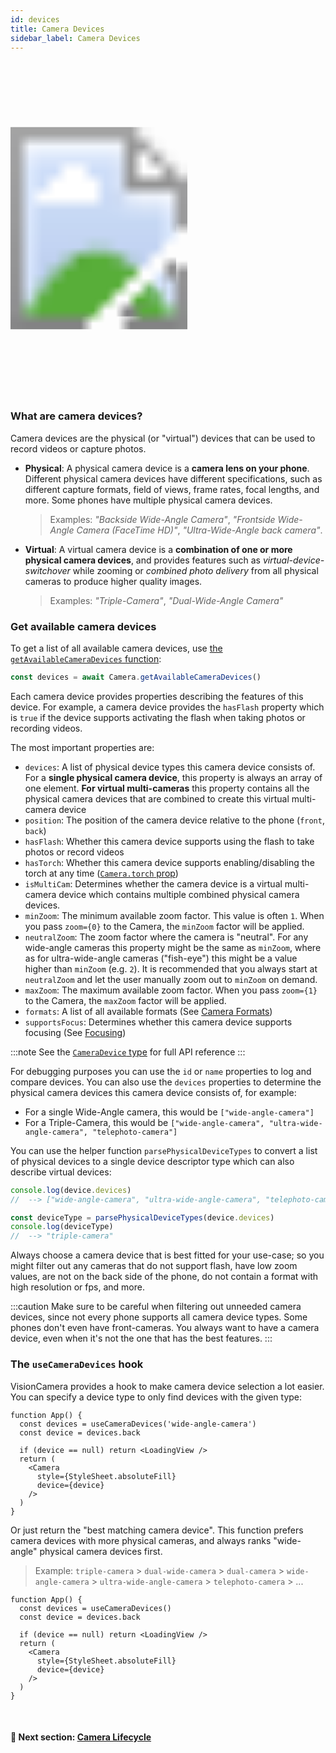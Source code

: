 ```yaml
---
id: devices
title: Camera Devices
sidebar_label: Camera Devices
---
```



<div>
  <svg xmlns="http://www.w3.org/2000/svg" width="283" height="535" style={{ float: 'right' }}>
    <image href={useBaseUrl("img/demo.gif")} x="18" y="33" width="247" height="469"  />
    <image href={useBaseUrl("img/frame.png")} width="283" height="535" />
  </svg>
</div>

### What are camera devices?

Camera devices are the physical (or "virtual") devices that can be used to record videos or capture photos.

* **Physical**: A physical camera device is a **camera lens on your phone**. Different physical camera devices have different specifications, such as different capture formats, field of views, frame rates, focal lengths, and more. Some phones have multiple physical camera devices.

  > Examples: _"Backside Wide-Angle Camera"_, _"Frontside Wide-Angle Camera (FaceTime HD)"_, _"Ultra-Wide-Angle back camera"_.

* **Virtual**: A virtual camera device is a **combination of one or more physical camera devices**, and provides features such as _virtual-device-switchover_ while zooming or _combined photo delivery_ from all physical cameras to produce higher quality images.

  > Examples: _"Triple-Camera"_, _"Dual-Wide-Angle Camera"_

### Get available camera devices

To get a list of all available camera devices, use [the `getAvailableCameraDevices` function](/docs/api/classes/Camera#getavailablecameradevices):

```ts
const devices = await Camera.getAvailableCameraDevices()
```

Each camera device provides properties describing the features of this device. For example, a camera device provides the `hasFlash` property which is `true` if the device supports activating the flash when taking photos or recording videos.

The most important properties are:

* `devices`: A list of physical device types this camera device consists of. For a **single physical camera device**, this property is always an array of one element. **For virtual multi-cameras** this property contains all the physical camera devices that are combined to create this virtual multi-camera device
* `position`: The position of the camera device relative to the phone (`front`, `back`)
* `hasFlash`: Whether this camera device supports using the flash to take photos or record videos
* `hasTorch`: Whether this camera device supports enabling/disabling the torch at any time ([`Camera.torch` prop](/docs/api/interfaces/CameraProps#torch))
* `isMultiCam`: Determines whether the camera device is a virtual multi-camera device which contains multiple combined physical camera devices.
* `minZoom`: The minimum available zoom factor. This value is often `1`. When you pass `zoom={0}` to the Camera, the `minZoom` factor will be applied.
* `neutralZoom`: The zoom factor where the camera is "neutral". For any wide-angle cameras this property might be the same as `minZoom`, where as for ultra-wide-angle cameras ("fish-eye") this might be a value higher than `minZoom` (e.g. `2`). It is recommended that you always start at `neutralZoom` and let the user manually zoom out to `minZoom` on demand.
* `maxZoom`: The maximum available zoom factor. When you pass `zoom={1}` to the Camera, the `maxZoom` factor will be applied.
* `formats`: A list of all available formats (See [Camera Formats](formats))
* `supportsFocus`: Determines whether this camera device supports focusing (See [Focusing](focusing))

:::note
See the [`CameraDevice` type](/docs/api/interfaces/CameraDevice) for full API reference
:::

For debugging purposes you can use the `id` or `name` properties to log and compare devices. You can also use the `devices` properties to determine the physical camera devices this camera device consists of, for example:

* For a single Wide-Angle camera, this would be `["wide-angle-camera"]`
* For a Triple-Camera, this would be `["wide-angle-camera", "ultra-wide-angle-camera", "telephoto-camera"]`

You can use the helper function `parsePhysicalDeviceTypes` to convert a list of physical devices to a single device descriptor type which can also describe virtual devices:

```ts
console.log(device.devices)
//  --> ["wide-angle-camera", "ultra-wide-angle-camera", "telephoto-camera"]

const deviceType = parsePhysicalDeviceTypes(device.devices)
console.log(deviceType)
//  --> "triple-camera"
```

Always choose a camera device that is best fitted for your use-case; so you might filter out any cameras that do not support flash, have low zoom values, are not on the back side of the phone, do not contain a format with high resolution or fps, and more.

:::caution
Make sure to be careful when filtering out unneeded camera devices, since not every phone supports all camera device types. Some phones don't even have front-cameras. You always want to have a camera device, even when it's not the one that has the best features.
:::

### The `useCameraDevices` hook

VisionCamera provides a hook to make camera device selection a lot easier. You can specify a device type to only find devices with the given type:

```tsx
function App() {
  const devices = useCameraDevices('wide-angle-camera')
  const device = devices.back

  if (device == null) return <LoadingView />
  return (
    <Camera
      style={StyleSheet.absoluteFill}
      device={device}
    />
  )
}
```

Or just return the "best matching camera device". This function prefers camera devices with more physical cameras, and always ranks "wide-angle" physical camera devices first.

> Example: `triple-camera` > `dual-wide-camera` > `dual-camera` > `wide-angle-camera` > `ultra-wide-angle-camera` > `telephoto-camera` > ...

```tsx
function App() {
  const devices = useCameraDevices()
  const device = devices.back

  if (device == null) return <LoadingView />
  return (
    <Camera
      style={StyleSheet.absoluteFill}
      device={device}
    />
  )
}
```

<br />

#### 🚀 Next section: [Camera Lifecycle](lifecycle)
